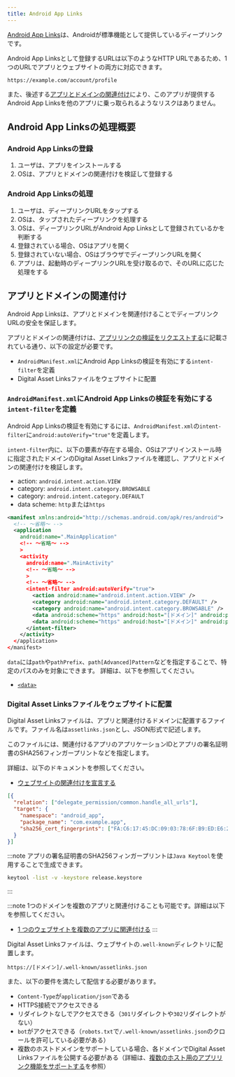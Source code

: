 ```yaml
---
title: Android App Links
---
```


[Android App Links](https://developer.android.com/training/app-links)は、Androidが標準機能として提供しているディープリンクです。

Android App Linksとして登録するURLは以下のようなHTTP URLであるため、1つのURLでアプリとウェブサイトの両方に対応できます。

```console
https://example.com/account/profile
```

また、後述する[アプリとドメインの関連付け](#アプリとドメインの関連付け)により、このアプリが提供するAndroid App Linksを他のアプリに乗っ取られるようなリスクはありません。

## Android App Linksの処理概要

### Android App Linksの登録

1. ユーザは、アプリをインストールする
1. OSは、アプリとドメインの関連付けを検証して登録する

### Android App Linksの処理

1. ユーザは、ディープリンクURLをタップする
1. OSは、タップされたディープリンクを処理する
1. OSは、ディープリンクURLがAndroid App Linksとして登録されているかを判断する
1. 登録されている場合、OSはアプリを開く
1. 登録されていない場合、OSはブラウザでディープリンクURLを開く
1. アプリは、起動時のディープリンクURLを受け取るので、そのURLに応じた処理をする

## アプリとドメインの関連付け

Android App Linksは、アプリとドメインを関連付けることでディープリンクURLの安全を保証します。

アプリとドメインの関連付けは、[アプリリンクの検証をリクエストする](https://developer.android.com/training/app-links/verify-android-applinks?hl=ja#request-verify)に記載されている通り、以下の設定が必要です。

- `AndroidManifest.xml`にAndroid App Linksの検証を有効にする`intent-filter`を定義
- Digital Asset Linksファイルをウェブサイトに配置

### `AndroidManifest.xml`にAndroid App Linksの検証を有効にする`intent-filter`を定義

Android App Linksの検証を有効にするには、`AndroidManifest.xml`の`intent-filter`に`android:autoVerify="true"`を定義します。

`intent-filter`内に、以下の要素が存在する場合、OSはアプリインストール時に指定されたドメインのDigital Asset Linksファイルを確認し、アプリとドメインの関連付けを検証します。

- action: `android.intent.action.VIEW`
- category: `android.intent.category.BROWSABLE`
- category: `android.intent.category.DEFAULT`
- data scheme: `http`または`https`

```xml title=AndroidManifest.xmlの例
<manifest xmlns:android="http://schemas.android.com/apk/res/android">
  <!-- ～省略～ -->
  <application
    android:name=".MainApplication"
    <!-- ～省略～ -->
    >
    <activity
      android:name=".MainActivity"
      <!-- ～省略～ -->
      >
      <!-- ～省略～ -->
      <intent-filter android:autoVerify="true">
        <action android:name="android.intent.action.VIEW" />
        <category android:name="android.intent.category.DEFAULT" />
        <category android:name="android.intent.category.BROWSABLE" />
        <data android:scheme="https" android:host="[ドメイン]" android:path="/account/profile" />
        <data android:scheme="https" android:host="[ドメイン]" android:pathAdvancedPattern="/questions?page=.+" />
      </intent-filter>
    </activity>
  </application>
</manifest>
```

`data`には`path`や`pathPrefix`、`path[Advanced]Pattern`などを指定することで、特定のパスのみを対象にできます。
詳細は、以下を参照してください。

- [`<data>`](https://developer.android.com/guide/topics/manifest/data-element?hl=ja)

### Digital Asset Linksファイルをウェブサイトに配置

Digital Asset Linksファイルは、アプリと関連付けるドメインに配置するファイルです。ファイル名は`assetlinks.json`とし、JSON形式で記述します。

このファイルには、関連付けるアプリのアプリケーションIDとアプリの署名証明書のSHA256フィンガープリントなどを指定します。

詳細は、以下のドキュメントを参照してください。

- [ウェブサイトの関連付けを宣言する](https://developer.android.com/training/app-links/verify-android-applinks?hl=ja#web-assoc)

```json title=assetlinks.jsonの例
[{
  "relation": ["delegate_permission/common.handle_all_urls"],
  "target": {
    "namespace": "android_app",
    "package_name": "com.example.app",
    "sha256_cert_fingerprints": ["FA:C6:17:45:DC:09:03:78:6F:B9:ED:E6:2A:96:2B:39:9F:73:48:F0:BB:6F:89:9B:83:32:66:75:91:03:3B:9C"]
  }
}]
```

:::note
アプリの署名証明書のSHA256フィンガープリントは`Java Keytool`を使用することで生成できます。

```bash title=release.keystoreからSHA256フィンガープリントを生成
keytool -list -v -keystore release.keystore
```

:::

:::note
1つのドメインを複数のアプリと関連付けることも可能です。詳細は以下を参照してください。

- [1 つのウェブサイトを複数のアプリに関連付ける](https://developer.android.com/training/app-links/verify-android-applinks?hl=ja#multiple-apps)
:::

Digital Asset Linksファイルは、ウェブサイトの`.well-known`ディレクトリに配置します。

```console
https://[ドメイン]/.well-known/assetlinks.json
```

また、以下の要件を満たして配信する必要があります。

- `Content-Type`が`application/json`である
- HTTPS接続でアクセスできる
- リダイレクトなしでアクセスできる（`301`リダイレクトや`302`リダイレクトがない）
- `bot`がアクセスできる（`robots.txt`で`/.well-known/assetlinks.json`のクロールを許可している必要がある）
- 複数のホストドメインをサポートしている場合、各ドメインでDigital Asset Linksファイルを公開する必要がある（詳細は、[複数のホスト用のアプリリンク機能をサポートする](https://developer.android.com/training/app-links/verify-android-applinks?hl=ja#multi-host)を参照）
